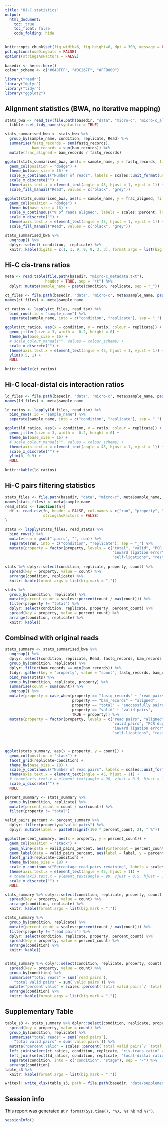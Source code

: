 ```yaml
---
title: "Hi-C statistics"
output: 
  html_document:
    toc: true
    toc_float: false
    code_folding: hide
---
```


```r
knitr::opts_chunk$set(fig.width=6, fig.height=6, dpi = 300, message = FALSE)
pdf.options(useDingbats = FALSE)
options(stringsAsFactors = FALSE)
  
basedir <- here::here()
colour_scheme <- c("#648FFF", "#DC267F", "#FFB000")

```

```r
library("readr")
library("dplyr")
library("tidyr")
library("ggplot2")
```

## Alignment statistics (BWA, no iterative mapping)

```r
stats_bwa <- read_tsv(file.path(basedir, "data", "micro-c", "micro-c_alignment_stats.txt")) %>%
  tibble::set_tidy_names(syntactic = TRUE)

stats_summarised_bwa <- stats_bwa %>%
  group_by(sample_name, condition, replicate, Read) %>%
  summarise(fastq_records = sum(fastq_records),
            bam_records = sum(bam_records)) %>%
  mutate(frac_aligned = bam_records / fastq_records)

```



```r
ggplot(stats_summarised_bwa, aes(x = sample_name, y = fastq_records, fill = as.character(Read))) +
  geom_col(position = "dodge") +
  theme_bw(base_size = 16) +
  scale_y_continuous("Number of reads", labels = scales::unit_format(unit = "M", scale = 1e-6, digits = 2)) +
  scale_x_discrete("") + 
  theme(axis.text.x = element_text(angle = 45, hjust = 1, vjust = 1)) +
  scale_fill_manual("Read", values = c("black", "grey"))

ggplot(stats_summarised_bwa, aes(x = sample_name, y = frac_aligned, fill = as.character(Read))) +
  geom_col(position = "dodge") +
  theme_bw(base_size = 16) +
  scale_y_continuous("% of reads aligned", labels = scales::percent, limits = c(0, 1)) +
  scale_x_discrete("") + 
  theme(axis.text.x = element_text(angle = 45, hjust = 1, vjust = 1)) +
  scale_fill_manual("Read", values = c("black", "grey"))
```

```r
stats_summarised_bwa %>%
  ungroup() %>%
  dplyr::select(-condition, -replicate) %>%
  knitr::kable(digits = c(1, 1, 9, 9, 9, 3, 3), format.args = list(big.mark = ","))
```

## Hi-C cis-trans ratios

```r
meta <- read.table(file.path(basedir, "micro-c_metadata.txt"), 
                  header = TRUE, sep = "\t") %>%
  dplyr::mutate(sample_name = paste(condition, replicate, sep = "_"))

ct_files <- file.path(basedir, "data", "micro-c", meta$sample_name, paste0(meta$sample_name, "_cis_trans_ratio.txt"))
names(ct_files) <- meta$sample_name

ct_ratios <- lapply(ct_files, read_tsv) %>%
  bind_rows(.id = "sample_name") %>%
  separate(sample_name, into = c("condition", "replicate"), sep = "_")

ggplot(ct_ratios, aes(x = condition, y = ratio, colour = replicate)) +
  geom_jitter(size = 3, width =  0.2, height = 0) +
  theme_bw(base_size = 16) +
  # scale_colour_manual("", values = colour_scheme) +
  scale_x_discrete("") +
  theme(axis.text.x = element_text(angle = 45, hjust = 1, vjust = 1)) +
  ylim(0.5, 1) +
  NULL
  
knitr::kable(ct_ratios)
```

## Hi-C local-distal cis interaction ratios


```r
ld_files <- file.path(basedir, "data", "micro-c", meta$sample_name, paste0(meta$sample_name, "_cis_local_ratio.txt"))
names(ld_files) <- meta$sample_name

ld_ratios <- lapply(ld_files, read_tsv) %>%
  bind_rows(.id = "sample_name") %>%
  separate(sample_name, into = c("condition", "replicate"), sep = "_")

ggplot(ld_ratios, aes(x = condition, y = ratio, colour = replicate)) +
  geom_jitter(size = 3, width =  0.2, height = 0) +
  theme_bw(base_size = 16) +
  # scale_colour_manual("", values = colour_scheme) +
  theme(axis.text.x = element_text(angle = 45, hjust = 1, vjust = 1)) +
  scale_x_discrete("") +
  ylim(0, 0.9) +
  NULL
  
knitr::kable(ld_ratios)
```

## Hi-C pairs filtering statistics

```r
stats_files <- file.path(basedir, "data", "micro-c", meta$sample_name, paste0(meta$sample_name, "_hic_stats.txt"))
names(stats_files) <- meta$sample_name
read_stats <- function(fn){
  df <- read.csv(fn, header = FALSE, col.names = c("run", "property", "count"), 
                 stringsAsFactors = FALSE)
}

stats <- lapply(stats_files, read_stats) %>%
  bind_rows() %>%
  mutate(run = gsub(".pairs", "", run)) %>%
  separate(run, into = c("condition", "replicate"), sep = "_") %>% 
  mutate(property = factor(property, levels = c("total", "valid", "PCR duplicates",
                                                "inward ligation error", "outward ligation error", 
                                                "self-ligations", "restriction site distance")))

```

```r
stats %>% dplyr::select(condition, replicate, property, count) %>%
  spread(key = property, value = count) %>%
  arrange(condition, replicate) %>%
  knitr::kable(format.args = list(big.mark = ","))

stats %>%
  group_by(condition, replicate) %>%
  mutate(percent_count = scales::percent(count / max(count))) %>%
  filter(property != "total") %>%
  dplyr::select(condition, replicate, property, percent_count) %>%
  spread(key = property, value = percent_count) %>%
  arrange(condition, replicate) %>%
  knitr::kable()

```

## Combined with original reads

```r
stats_summary <- stats_summarised_bwa %>% 
  ungroup() %>% 
  dplyr::select(condition, replicate, Read, fastq_records, bam_records) %>% 
  group_by(condition, replicate) %>% 
  dplyr::filter(bam_records == min(bam_records)) %>% 
  tidyr::gather(key = "property", value = "count", fastq_records, bam_records) %>% 
  bind_rows(stats) %>% 
  group_by(condition, replicate, property) %>%
  summarise(count = sum(count)) %>%
  ungroup() %>% 
  mutate(property = case_when(property == "fastq_records" ~ "read pairs",
                              property == "bam_records" ~ "aligned",
                              property == "total" ~ "successfully paired",
                              property == "valid" ~ "valid pairs",
                              TRUE ~ property)) %>% 
  mutate(property = factor(property, levels = c("read pairs", "aligned", "successfully paired", 
                                                "valid pairs", "PCR duplicates",
                                                "inward ligation error", "outward ligation error", 
                                                "self-ligations", "restriction site distance"))) 

  

ggplot(stats_summary, aes(x = property, y = count)) +
  geom_col(position = "stack") +
  facet_grid(replicate~condition) +
  theme_bw(base_size = 18) +
  scale_y_continuous("Number of read pairs", labels = scales::unit_format(unit = "M", scale = 1e-6, digits = 2)) +
  theme(axis.text.x = element_text(angle = 45, hjust = 1)) +
  # theme(axis.text.x = element_text(angle = 90, vjust = 0.5, hjust = 1)) +
  scale_x_discrete("") +
  NULL

percent_summary <- stats_summary %>%
  group_by(condition, replicate) %>%
  mutate(percent_count = count / max(count)) %>%
  filter(property != "total")

valid_pairs_percent <- percent_summary %>% 
  dplyr::filter(property=="valid pairs") %>% 
  dplyr::mutate(label = paste0(signif(100 * percent_count, 2), " %"))

ggplot(percent_summary, aes(x = property, y = percent_count)) +
  geom_col(position = "stack") +
  geom_hline(data = valid_pairs_percent, aes(yintercept = percent_count), linetype = 2, colour = colour_scheme[1]) +
  geom_label(data = valid_pairs_percent, aes(label = label, y = percent_count + 0.07, x = 8), size = 5, fontface = "bold") +
  facet_grid(replicate~condition) +
  theme_bw(base_size = 18) +
  scale_y_continuous("Percentage read pairs remaining", labels = scales::percent) +
  theme(axis.text.x = element_text(angle = 45, hjust = 1)) +
  # theme(axis.text.x = element_text(angle = 90, vjust = 0.5, hjust = 1)) +
  scale_x_discrete("") +
  NULL

stats_summary %>% dplyr::select(condition, replicate, property, count) %>%
  spread(key = property, value = count) %>%
  arrange(condition, replicate) %>%
  knitr::kable(format.args = list(big.mark = ","))

stats_summary %>%
  group_by(condition, replicate) %>%
  mutate(percent_count = scales::percent(count / max(count))) %>%
  filter(property != "read pairs") %>%
  dplyr::select(condition, replicate, property, percent_count) %>%
  spread(key = property, value = percent_count) %>%
  arrange(condition) %>%
  knitr::kable()


stats_summary %>% dplyr::select(condition, replicate, property, count) %>%
  spread(key = property, value = count) %>%
  group_by(condition) %>% 
  summarise("total reads" = sum(`read pairs`),
    "total valid pairs" = sum(`valid pairs`)) %>%
  mutate("percent valid" = scales::percent(`total valid pairs`/ `total reads`)) %>%
  arrange(condition) %>%
  knitr::kable(format.args = list(big.mark = ","))
```

## Supplementary Table

```r
table_s3 <- stats_summary %>% dplyr::select(condition, replicate, property, count) %>%
  spread(key = property, value = count) %>% 
  group_by(condition, replicate) %>% 
  summarise("total reads" = sum(`read pairs`),
    "total valid pairs" = sum(`valid pairs`)) %>%
  mutate("percent valid" = scales::percent(`total valid pairs`/ `total reads`)) %>%
  left_join(select(ct_ratios, condition, replicate, "cis-trans ratio" = ratio)) %>% 
  left_join(select(ld_ratios, condition, replicate, "local-distal ratio" = ratio)) %>% 
  separate(condition, into = c("condition", "stage"), sep = "-") %>% 
  arrange(condition)
table_s3 %>%
  knitr::kable(format.args = list(big.mark = ","))

writexl::write_xlsx(table_s3, path = file.path(basedir, "data/supplementary_tables/TableS3_Micro-C_statistics.xlsx")) 
```

## Session info

This report was generated at `r format(Sys.time(), "%X, %a %b %d %Y")`. 

```r
sessionInfo()
```
